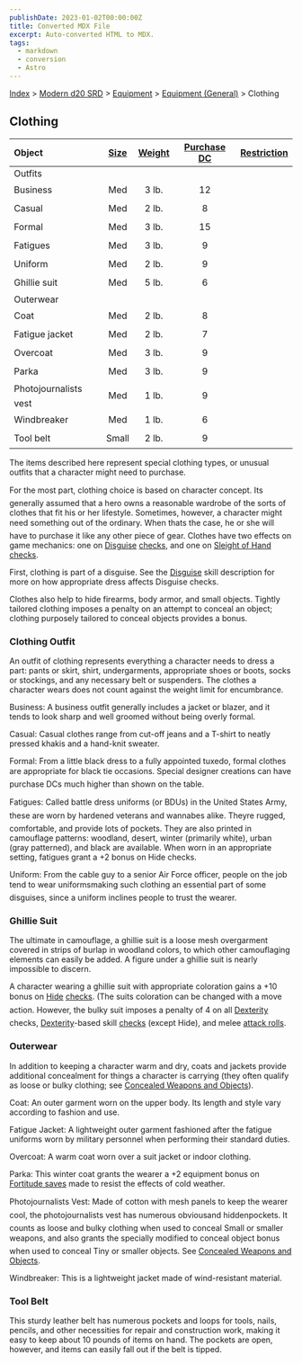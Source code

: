 ```yaml
---
publishDate: 2023-01-02T00:00:00Z
title: Converted MDX File
excerpt: Auto-converted HTML to MDX.
tags:
  - markdown
  - conversion
  - Astro
---
```






[Index](-index) > [Modern d20 SRD](modern-d20-srd-index) > [Equipment](modern-d20-srd-equipment-index) > [Equipment (General)](modern-d20-srd-equipment-equipment-general) > Clothing




## Clothing


| Object | [Size](modern-d20-srd-equipment-equipment-general) | [Weight](modern-d20-srd-equipment-equipment-general) | [Purchase DC](modern-d20-srd-equipment-equipment-general) | [Restriction](modern-d20-srd-equipment-equipment-general) |
| :-------- | :----------------------------------------------------: | :------------------------------------------------------: | :-----------------------------------------------------------: | -----------------------------------------------------------: |
| Outfits |  |  |  |  |
| Business | Med | 3 lb. | 12 |  |
| Casual | Med | 2 lb. | 8 |  |
| Formal | Med | 3 lb. | 15 |  |
| Fatigues | Med | 3 lb. | 9 |  |
| Uniform | Med | 2 lb. | 9 |  |
| Ghillie suit | Med | 5 lb. | 6 |  |
| Outerwear |  |  |  |  |
| Coat | Med | 2 lb. | 8 |  |
| Fatigue jacket | Med | 2 lb. | 7 |  |
| Overcoat | Med | 3 lb. | 9 |  |
| Parka | Med | 3 lb. | 9 |  |
| Photojournalists vest | Med | 1 lb. | 9 |  |
| Windbreaker | Med | 1 lb. | 6 |  |
| Tool belt | Small | 2 lb. | 9 |  |



The items described here represent special clothing types, or unusual outfits that a character might need to purchase.


For the most part, clothing choice is based on character concept.  Its generally assumed that a hero owns a reasonable wardrobe of the sorts of clothes that fit his or her lifestyle.  Sometimes, however, a character might need something out of the ordinary. When thats the case, he or she will have to purchase it like any other piece of gear. Clothes have two effects on game mechanics: one on [Disguise](modern-d20-srd-skills-disguise) [checks](modern-d20-srd-skills-skill-basics-php#skill-check-index), and one on [Sleight
  of Hand](modern-d20-srd-skills-sleight-of-hand) [checks](modern-d20-srd-skills-skill-basics-php#skill-check-index).


First, clothing is part of a disguise. See the [Disguise](modern-d20-srd-skills-disguise) skill description for more on how appropriate dress affects Disguise checks.


Clothes also help to hide firearms, body armor, and small objects. Tightly tailored clothing imposes a penalty on an attempt to conceal an object; clothing purposely tailored to conceal objects provides a bonus.


### Clothing Outfit


An outfit of clothing represents everything a character needs to dress a part: pants or skirt, shirt, undergarments, appropriate shoes or boots, socks or stockings, and any necessary belt or suspenders. The clothes a character wears does not count against the weight limit for encumbrance.


Business: A business outfit generally includes a jacket or blazer, and it tends to look sharp and well groomed without being overly formal.


Casual: Casual clothes range from cut-off jeans and a T-shirt to neatly pressed khakis and a hand-knit sweater.


Formal: From a little black dress to a fully appointed tuxedo, formal clothes are appropriate for black tie occasions. Special designer creations can have purchase DCs much higher than shown on the table.


Fatigues: Called battle dress uniforms (or BDUs) in the United States Army, these are worn by hardened veterans and wannabes alike. Theyre rugged, comfortable, and provide lots of pockets. They are also printed in camouflage patterns: woodland, desert, winter (primarily white), urban (gray patterned), and black are available. When worn in an appropriate setting, fatigues grant a +2 bonus on Hide checks.


Uniform: From the cable guy to a senior Air Force officer, people on the job tend to wear uniformsmaking such clothing an essential part of some disguises, since a uniform inclines people to trust the wearer.


### Ghillie Suit


The ultimate in camouflage, a ghillie suit is a loose mesh overgarment covered in strips of burlap in woodland colors, to which other camouflaging elements can easily be added. A figure under a ghillie suit is nearly impossible to discern.


A character wearing a ghillie suit with appropriate coloration gains a +10 bonus on [Hide](modern-d20-srd-skills-hide) [checks](modern-d20-srd-skills-skill-basics-php#skill-check-index). (The suits coloration can be changed with a move action. However, the bulky suit imposes a penalty of 4 on all [Dexterity](modern-d20-srd-basics-ability-scores) checks, [Dexterity](modern-d20-srd-skills-hide)-based skill [checks](modern-d20-srd-skills-skill-basics-php#skill-check-index) (except Hide), and melee [attack
  rolls](modern-d20-srd-combat-attack-roll).


### Outerwear


In addition to keeping a character warm and dry, coats and jackets provide additional concealment for things a character is carrying (they often qualify as loose or bulky clothing; see [Concealed
  Weapons and Objects](modern-d20-srd-equipment-concealed-weapons-objects)).


Coat: An outer garment worn on the upper body. Its length and style vary according to fashion and use.


Fatigue Jacket: A lightweight outer garment fashioned after the fatigue uniforms worn by military personnel when performing their standard duties.


Overcoat: A warm coat worn over a suit jacket or indoor clothing.


Parka: This winter coat grants the wearer a +2 equipment bonus on [Fortitude
  saves](modern-d20-srd-basics-saving-throws) made to resist the effects of cold weather.


Photojournalists Vest: Made of cotton with mesh panels to keep the wearer cool, the photojournalists vest has numerous obviousand hiddenpockets. It counts as loose and bulky clothing when used to conceal Small or smaller weapons, and also grants the specially modified to conceal object bonus when used to conceal Tiny or smaller objects. See [Concealed
  Weapons and Objects](modern-d20-srd-equipment-concealed-weapons-objects).


Windbreaker: This is a lightweight jacket made of wind-resistant material.


### Tool Belt


This sturdy leather belt has numerous pockets and loops for tools, nails, pencils, and other necessities for repair and construction work, making it easy to keep about 10 pounds of items on hand. The pockets are open, however, and items can easily fall out if the belt is tipped.



